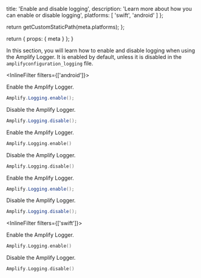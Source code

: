 
  title: 'Enable and disable logging',
  description: 'Learn more about how you can enable or disable logging',
  platforms: [
    'swift',
    'android'
  ]
};

  return getCustomStaticPath(meta.platforms);
};

  return {
    props: {
      meta
    }
  };
}

In this section, you will learn how to enable and disable logging when using the Amplify Logger. It is enabled by default, unless it is disabled in the `amplifyconfiguration_logging` file.



<InlineFilter filters={['android']}>

<BlockSwitcher>
<Block name="Java">

Enable the Amplify Logger.

```java
Amplify.Logging.enable();
```

Disable the Amplify Logger.

```java
Amplify.Logging.disable();
```

</Block>
<Block name="Kotlin">

Enable the Amplify Logger.

```kotlin
Amplify.Logging.enable()
```

Disable the Amplify Logger.

```kotlin
Amplify.Logging.disable()
```

</Block>
<Block name="RxJava">

Enable the Amplify Logger.

```java
Amplify.Logging.enable();
```

Disable the Amplify Logger.

```java
Amplify.Logging.disable();
```

</Block>
</BlockSwitcher>



</InlineFilter>


<InlineFilter filters={['swift']}>

Enable the Amplify Logger.

```swift
Amplify.Logging.enable()
```

Disable the Amplify Logger.

```swift
Amplify.Logging.disable()
```

</InlineFilter>

